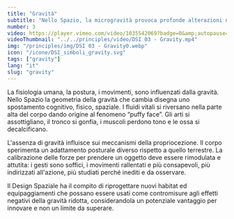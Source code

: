 ```yaml
---
title: "Gravità"
subtitle: "Nello Spazio, la microgravità provoca profonde alterazioni nel corpo e negli oggetti, rappresentando una sfida che il Design Spaziale deve trasformare in potenziale vantaggio."
number: 3
video: https://player.vimeo.com/video/1035542069?badge=0&amp;autopause=0&amp;player_id=0&amp;app_id=58479
videoThumbnail: "../../principles/video/DSI 03 - Gravity.mp4"
img: "/principles/img/DSI 03 - Gravity0.webp"
icon: "/icone/DSI_simboli_gravity.svg"
tags: ["gravity"]
lang: "it"
slug: "gravity"
---
```



La fisiologia umana, la postura, i movimenti, sono influenzati dalla gravità. Nello Spazio la geometria della gravità che cambia disegna uno spostamento cognitivo, fisico, spaziale. I fluidi vitali si riversano nella parte alta del corpo dando origine al fenomeno “puffy face”. Gli arti si assottigliano, il tronco si gonfia, i muscoli perdono tono e le ossa si decalcificano.

L'assenza di gravità influisce sui meccanismi della propriocezione. Il corpo sperimenta un adattamento posturale diverso rispetto a quello terrestre. La calibrazione delle forze per prendere un oggetto deve essere rimodulata e attutita: i gesti sono soffici, i movimenti rallentati e più consapevoli, più indirizzati all'azione, più studiati perché inediti e da osservare.

Il Design Spaziale ha il compito di riprogettare nuovi habitat ed equipaggiamenti che possano essere usati come contromisure agli effetti negativi della gravità ridotta, considerandola un potenziale vantaggio per innovare e non un limite da superare.
